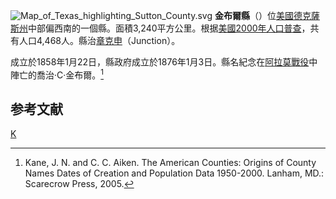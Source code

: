 {{noteTA
|T=zh-hans:金布尔县 (得克萨斯州);zh-hk:金布爾縣 (德克薩斯州);zh-tw:金布爾郡 (德克薩斯州);
}}

[[File:Map_of_Texas_highlighting_Sutton_County.svg|right]]
'''金布爾縣'''（{{lang-en|Kimble County}}）位[[美國|美國]][[德克薩斯州|德克薩斯州]]中部偏西南的一個縣。面積3,240平方公里。根据[[美國2000年人口普查|美國2000年人口普查]]，共有人口4,468人。縣治[[章克申_(德克薩斯州)|章克申]]（Junction）。

成立於1858年1月22日，縣政府成立於1876年1月3日。縣名紀念在[[阿拉莫戰役|阿拉莫戰役]]中陣亡的喬治·C·金布爾。<ref>Kane, J. N. and C. C. Aiken. The American Counties: Origins of County Names Dates of Creation and Population Data 1950-2000. Lanham, MD.: Scarecrow Press, 2005.</ref>

==参考文献==
<div class="references-small">
<references />
</div>
{{德克萨斯州}}
{{Texas-stub}}
[[Category:得克萨斯州行政区划|K]]